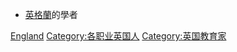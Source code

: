*[[英格蘭|英格蘭]]的學者
{{Commonscat|Academics from the United Kingdom}}

[[Category:英國學者|England]]
[[Category:各职业英国人|Category:各职业英国人]]
[[Category:英国教育家|Category:英国教育家]]